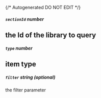 {/* Autogenerated DO NOT EDIT  */}
##### `sectionId` _number_
the Id of the library to query
---
##### `type` _number_
item type
---
##### `filter` _string (optional)_
the filter parameter

